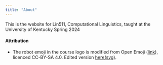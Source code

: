 ```yaml
---
title: "About"
---
```


This is the website for Lin511, Computational Linguistics, taught at the University of Kentucky Spring 2024


#### Attribution

- The robot emoji in the course logo is modified from Open Emoji ([link](https://github.com/hfg-gmuend/openmoji)), licenced CC-BY-SA 4.0. Edited version [here(svg)](assets/1F916.svg).